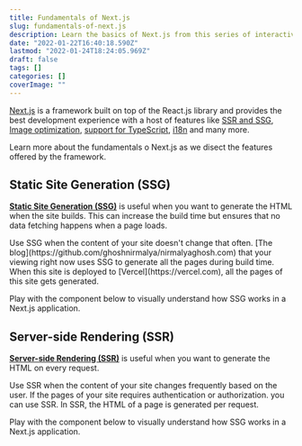 ```yaml
---
title: Fundamentals of Next.js
slug: fundamentals-of-next.js
description: Learn the basics of Next.js from this series of interactive components.
date: "2022-01-22T16:40:18.590Z"
lastmod: "2022-01-24T18:24:05.969Z"
draft: false
tags: []
categories: []
coverImage: ""
---
```


[Next.js](https://nextjs.org/) is a framework built on top of the React.js library and provides the best development experience with a host of features like [SSR and SSG](https://nextjs.org/docs/basic-features/data-fetching), [Image optimization](https://nextjs.org/docs/basic-features/image-optimization), [support for TypeScript](https://nextjs.org/docs/basic-features/typescript), [i18n](https://nextjs.org/docs/advanced-features/i18n-routing) and many more.

Learn more about the fundamentals o Next.js as we disect the features offered by the framework.

## Static Site Generation (SSG)

**[Static Site Generation
(SSG)](https://nextjs.org/docs/basic-features/data-fetching/get-static-props)**
is useful when you want to generate the HTML when the site builds. This can
increase the build time but ensures that no data fetching happens when a page
loads.

<Callout type="info">
  Use SSG when the content of your site doesn't change that often. [The
  blog](https://github.com/ghoshnirmalya/nirmalyaghosh.com) that your viewing
  right now uses SSG to generate all the pages during build time. When this site
  is deployed to [Vercel](https://vercel.com), all the pages of this site gets
  generated.
</Callout>

Play with the component below to visually understand how SSG works in a Next.js application.

<NextJSSSG />

## Server-side Rendering (SSR)

**[Server-side Rendering
(SSR)](https://nextjs.org/docs/basic-features/data-fetching/get-server-side-props)**
is useful when you want to generate the HTML on every request.

<Callout type="info">
  Use SSR when the content of your site changes frequently based on the user. If
  the pages of your site requires authentication or authorization. you can use
  SSR. In SSR, the HTML of a page is generated per request.
</Callout>

Play with the component below to visually understand how SSG works in a Next.js application.

<NextJSSSR />
